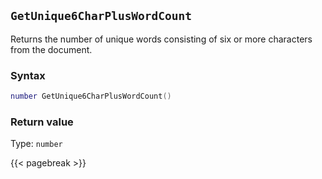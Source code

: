 ## `GetUnique6CharPlusWordCount`

Returns the number of unique words consisting of six or more characters from the document.

### Syntax {-}

``` .lua
number GetUnique6CharPlusWordCount()
```


### Return value {-}

Type: `number`


{{< pagebreak >}}